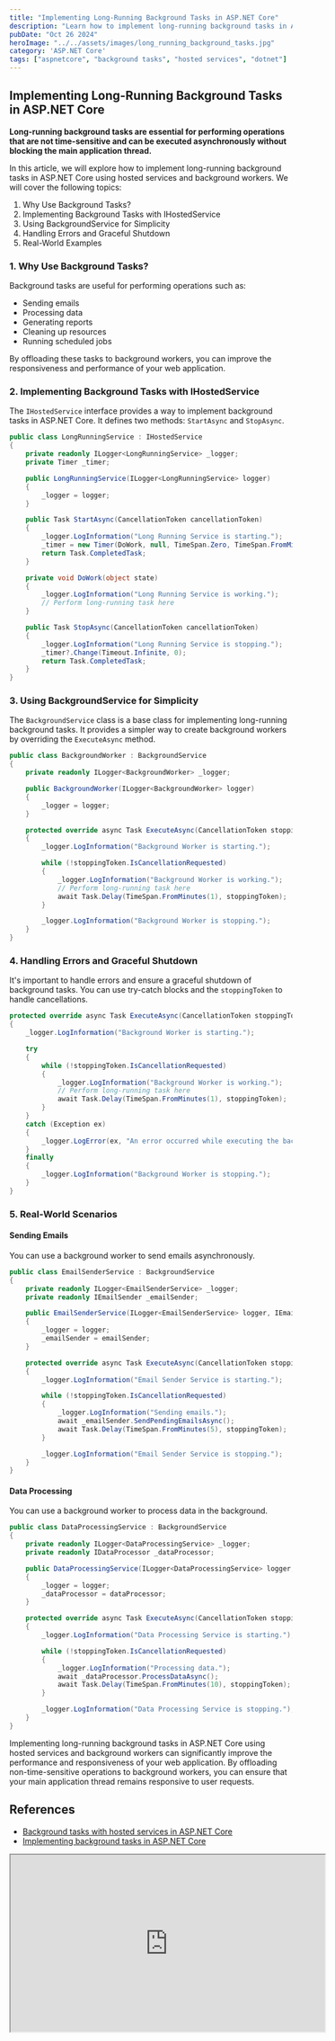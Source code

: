 ```yaml
---
title: "Implementing Long-Running Background Tasks in ASP.NET Core"
description: "Learn how to implement long-running background tasks in ASP.NET Core using hosted services and background workers."
pubDate: "Oct 26 2024"
heroImage: "../../assets/images/long_running_background_tasks.jpg"
category: 'ASP.NET Core'
tags: ["aspnetcore", "background tasks", "hosted services", "dotnet"]
---
```


## Implementing Long-Running Background Tasks in ASP.NET Core

**Long-running background tasks are essential for performing operations that are not time-sensitive and can be executed asynchronously without blocking the main application thread.**

In this article, we will explore how to implement long-running background tasks in ASP.NET Core using hosted services and background workers. We will cover the following topics:

1. Why Use Background Tasks?
2. Implementing Background Tasks with IHostedService
3. Using BackgroundService for Simplicity
4. Handling Errors and Graceful Shutdown
5. Real-World Examples

### 1. Why Use Background Tasks?

Background tasks are useful for performing operations such as:

- Sending emails
- Processing data
- Generating reports
- Cleaning up resources
- Running scheduled jobs

By offloading these tasks to background workers, you can improve the responsiveness and performance of your web application.

### 2. Implementing Background Tasks with IHostedService

The `IHostedService` interface provides a way to implement background tasks in ASP.NET Core. It defines two methods: `StartAsync` and `StopAsync`.

```csharp
public class LongRunningService : IHostedService
{
    private readonly ILogger<LongRunningService> _logger;
    private Timer _timer;

    public LongRunningService(ILogger<LongRunningService> logger)
    {
        _logger = logger;
    }

    public Task StartAsync(CancellationToken cancellationToken)
    {
        _logger.LogInformation("Long Running Service is starting.");
        _timer = new Timer(DoWork, null, TimeSpan.Zero, TimeSpan.FromMinutes(1));
        return Task.CompletedTask;
    }

    private void DoWork(object state)
    {
        _logger.LogInformation("Long Running Service is working.");
        // Perform long-running task here
    }

    public Task StopAsync(CancellationToken cancellationToken)
    {
        _logger.LogInformation("Long Running Service is stopping.");
        _timer?.Change(Timeout.Infinite, 0);
        return Task.CompletedTask;
    }
}
```

### 3. Using BackgroundService for Simplicity

The `BackgroundService` class is a base class for implementing long-running background tasks. It provides a simpler way to create background workers by overriding the `ExecuteAsync` method.

```csharp
public class BackgroundWorker : BackgroundService
{
    private readonly ILogger<BackgroundWorker> _logger;

    public BackgroundWorker(ILogger<BackgroundWorker> logger)
    {
        _logger = logger;
    }

    protected override async Task ExecuteAsync(CancellationToken stoppingToken)
    {
        _logger.LogInformation("Background Worker is starting.");

        while (!stoppingToken.IsCancellationRequested)
        {
            _logger.LogInformation("Background Worker is working.");
            // Perform long-running task here
            await Task.Delay(TimeSpan.FromMinutes(1), stoppingToken);
        }

        _logger.LogInformation("Background Worker is stopping.");
    }
}
```

### 4. Handling Errors and Graceful Shutdown

It's important to handle errors and ensure a graceful shutdown of background tasks. You can use try-catch blocks and the `stoppingToken` to handle cancellations.

```csharp
protected override async Task ExecuteAsync(CancellationToken stoppingToken)
{
    _logger.LogInformation("Background Worker is starting.");

    try
    {
        while (!stoppingToken.IsCancellationRequested)
        {
            _logger.LogInformation("Background Worker is working.");
            // Perform long-running task here
            await Task.Delay(TimeSpan.FromMinutes(1), stoppingToken);
        }
    }
    catch (Exception ex)
    {
        _logger.LogError(ex, "An error occurred while executing the background task.");
    }
    finally
    {
        _logger.LogInformation("Background Worker is stopping.");
    }
}
```

### 5. Real-World Scenarios

#### Sending Emails

You can use a background worker to send emails asynchronously.

```csharp
public class EmailSenderService : BackgroundService
{
    private readonly ILogger<EmailSenderService> _logger;
    private readonly IEmailSender _emailSender;

    public EmailSenderService(ILogger<EmailSenderService> logger, IEmailSender emailSender)
    {
        _logger = logger;
        _emailSender = emailSender;
    }

    protected override async Task ExecuteAsync(CancellationToken stoppingToken)
    {
        _logger.LogInformation("Email Sender Service is starting.");

        while (!stoppingToken.IsCancellationRequested)
        {
            _logger.LogInformation("Sending emails.");
            await _emailSender.SendPendingEmailsAsync();
            await Task.Delay(TimeSpan.FromMinutes(5), stoppingToken);
        }

        _logger.LogInformation("Email Sender Service is stopping.");
    }
}
```

#### Data Processing

You can use a background worker to process data in the background.

```csharp
public class DataProcessingService : BackgroundService
{
    private readonly ILogger<DataProcessingService> _logger;
    private readonly IDataProcessor _dataProcessor;

    public DataProcessingService(ILogger<DataProcessingService> logger, IDataProcessor dataProcessor)
    {
        _logger = logger;
        _dataProcessor = dataProcessor;
    }

    protected override async Task ExecuteAsync(CancellationToken stoppingToken)
    {
        _logger.LogInformation("Data Processing Service is starting.");

        while (!stoppingToken.IsCancellationRequested)
        {
            _logger.LogInformation("Processing data.");
            await _dataProcessor.ProcessDataAsync();
            await Task.Delay(TimeSpan.FromMinutes(10), stoppingToken);
        }

        _logger.LogInformation("Data Processing Service is stopping.");
    }
}
```

Implementing long-running background tasks in ASP.NET Core using hosted services and background workers can significantly improve the performance and responsiveness of your web application. By offloading non-time-sensitive operations to background workers, you can ensure that your main application thread remains responsive to user requests.

## References

- [Background tasks with hosted services in ASP.NET Core](https://docs.microsoft.com/en-us/aspnet/core/fundamentals/host/hosted-services)
- [Implementing background tasks in ASP.NET Core](https://www.youtube.com/watch?v=example)

<iframe width="560" height="315" src="https://www.youtube.com/watch?v=XA_3CZmD9y0" title="


0:02 / 10:28


Background Tasks Are Finally Fixed in .NET 8" frameborder="0" allow="accelerometer; autoplay; clipboard-write; encrypted-media; gyroscope; picture-in-picture; web-share" allowfullscreen></iframe>
---

